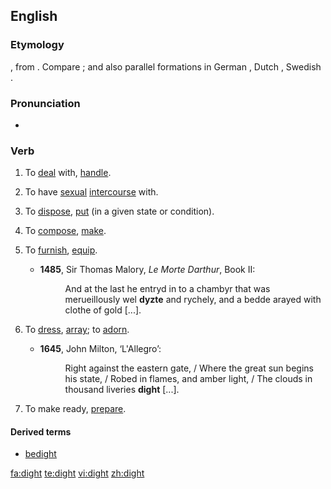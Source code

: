 ==English==
===Etymology===
{{etyl|ang}} {{term|dihtan|lang=ang}}, from {{etyl|la}} {{term|dictare|dictāre|lang=la}}.  Compare {{term|dictate}}; and also parallel formations in German {{term|dichten}}, Dutch {{term|dichten}}, Swedish {{term|dikta}}.

===Pronunciation===
*{{a|US|UK}} {{IPA|/daɪt/}}

===Verb===
{{en-verb|dights|dighting|dight|dight}}

# {{obsolete|transitive}} To [[deal]] with, [[handle]].
# {{obsolete|transitive}} To have [[sexual]] [[intercourse]] with.
# {{obsolete|transitive}} To [[dispose]], [[put]] (in a given state or condition).
# {{obsolete|transitive}} To [[compose]], [[make]].
# {{archaic|transitive}} To [[furnish]], [[equip]].
#*'''1485''', Sir Thomas Malory, ''Le Morte Darthur'', Book II:
#*:And at the last he entryd in to a chambyr that was merueillously wel '''dyzte''' and rychely, and a bedde arayed with clothe of gold [...].  
# {{archaic|transitive}} To [[dress]], [[array]]; to [[adorn]]. 
#*'''1645''', John Milton, ‘L'Allegro’:
#*:Right against the eastern gate, / Where the great sun begins his state, / Robed in flames, and amber light, / The clouds in thousand liveries '''dight''' [...].
# {{archaic|transitive}} To make ready, [[prepare]].

====Derived terms====
*[[bedight]]

[[fa:dight]]
[[te:dight]]
[[vi:dight]]
[[zh:dight]]